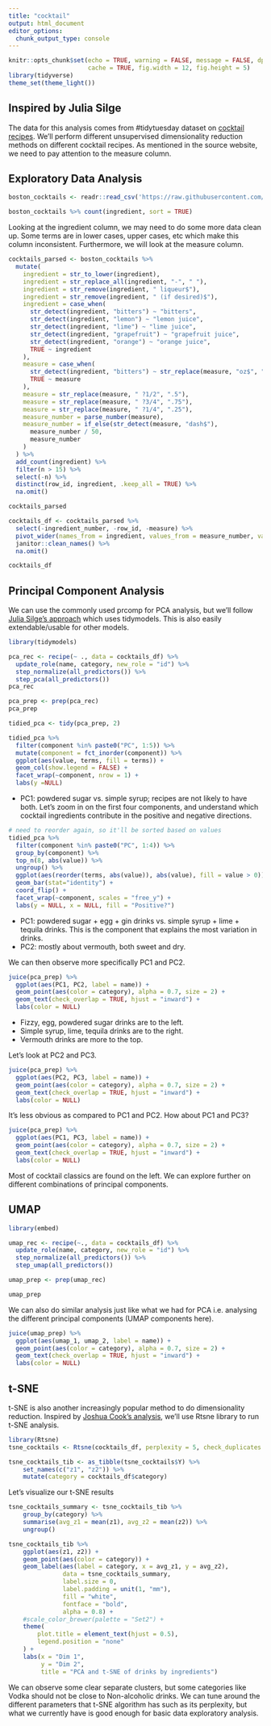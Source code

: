 ```yaml
---
title: "cocktail"
output: html_document
editor_options: 
  chunk_output_type: console
---
```


```r
knitr::opts_chunk$set(echo = TRUE, warning = FALSE, message = FALSE, dpi = 180,
                      cache = TRUE, fig.width = 12, fig.height = 5)
library(tidyverse)
theme_set(theme_light())
```

## Inspired by Julia Silge

The data for this analysis comes from #tidytuesday dataset on [cocktail recipes](https://github.com/rfordatascience/tidytuesday/blob/master/data/2020/2020-05-26/readme.md). We'll perform different unsupervised dimensionality reduction methods on different cocktail recipes. As mentioned in the source website, we need to pay attention to the measure column.

## Exploratory Data Analysis

```r
boston_cocktails <- readr::read_csv('https://raw.githubusercontent.com/rfordatascience/tidytuesday/master/data/2020/2020-05-26/boston_cocktails.csv')

```

```r
boston_cocktails %>% count(ingredient, sort = TRUE)
```
Looking at the ingredient column, we may need to do some more data clean up. Some terms are in lower cases, upper cases, etc which make this column inconsistent. Furthermore, we will look at the measure column.

```r
cocktails_parsed <- boston_cocktails %>%
  mutate(
    ingredient = str_to_lower(ingredient),
    ingredient = str_replace_all(ingredient, "-", " "),
    ingredient = str_remove(ingredient, " liqueur$"),
    ingredient = str_remove(ingredient, " (if desired)$"),
    ingredient = case_when(
      str_detect(ingredient, "bitters") ~ "bitters",
      str_detect(ingredient, "lemon") ~ "lemon juice",
      str_detect(ingredient, "lime") ~ "lime juice",
      str_detect(ingredient, "grapefruit") ~ "grapefruit juice",
      str_detect(ingredient, "orange") ~ "orange juice",
      TRUE ~ ingredient
    ),
    measure = case_when(
      str_detect(ingredient, "bitters") ~ str_replace(measure, "oz$", "dash"), # make assumption on bitters measurement, there may be some error on collecting this bitter measurement
      TRUE ~ measure
    ),
    measure = str_replace(measure, " ?1/2", ".5"),
    measure = str_replace(measure, " ?3/4", ".75"),
    measure = str_replace(measure, " ?1/4", ".25"),
    measure_number = parse_number(measure),
    measure_number = if_else(str_detect(measure, "dash$"),
      measure_number / 50,
      measure_number
    )
  ) %>%
  add_count(ingredient) %>%
  filter(n > 15) %>%
  select(-n) %>%
  distinct(row_id, ingredient, .keep_all = TRUE) %>%
  na.omit()

cocktails_parsed
```

```r
cocktails_df <- cocktails_parsed %>%
  select(-ingredient_number, -row_id, -measure) %>%
  pivot_wider(names_from = ingredient, values_from = measure_number, values_fill = list(measure_number = 0)) %>%
  janitor::clean_names() %>%
  na.omit()

cocktails_df
```

## Principal Component Analysis
We can use the commonly used prcomp for PCA analysis, but we'll follow [Julia Silge's approach](https://juliasilge.com/blog/cocktail-recipes-umap/) which uses tidymodels. This is also easily extendable/usable for other models.
```r
library(tidymodels)

pca_rec <- recipe(~ ., data = cocktails_df) %>% 
  update_role(name, category, new_role = "id") %>% 
  step_normalize(all_predictors()) %>% 
  step_pca(all_predictors())
pca_rec

pca_prep <- prep(pca_rec)
pca_prep
```

```r
tidied_pca <- tidy(pca_prep, 2)

tidied_pca %>% 
  filter(component %in% paste0("PC", 1:5)) %>% 
  mutate(component = fct_inorder(component)) %>% 
  ggplot(aes(value, terms, fill = terms)) + 
  geom_col(show.legend = FALSE) + 
  facet_wrap(~component, nrow = 1) + 
  labs(y =NULL)
```
- PC1: powdered sugar vs. simple syrup; recipes are not likely to have both.
Let’s zoom in on the first four components, and understand which cocktail ingredients contribute in the positive and negative directions.


```r
# need to reorder again, so it'll be sorted based on values
tidied_pca %>% 
  filter(component %in% paste0("PC", 1:4)) %>%
  group_by(component) %>% 
  top_n(8, abs(value)) %>% 
  ungroup() %>% 
  ggplot(aes(reorder(terms, abs(value)), abs(value), fill = value > 0)) +
  geom_bar(stat="identity") + 
  coord_flip() + 
  facet_wrap(~component, scales = "free_y") +
  labs(y = NULL, x = NULL, fill = "Positive?")
```
- PC1: powdered sugar + egg + gin drinks vs. simple syrup + lime + tequila drinks. This is the component that explains the most variation in drinks. 
- PC2: mostly about vermouth, both sweet and dry.

We can then observe more specifically PC1 and PC2.
```r
juice(pca_prep) %>%
  ggplot(aes(PC1, PC2, label = name)) +
  geom_point(aes(color = category), alpha = 0.7, size = 2) +
  geom_text(check_overlap = TRUE, hjust = "inward") +
  labs(color = NULL)
```
- Fizzy, egg, powdered sugar drinks are to the left.
- Simple syrup, lime, tequila drinks are to the right.
- Vermouth drinks are more to the top.

Let's look at PC2 and PC3.
```r
juice(pca_prep) %>%
  ggplot(aes(PC2, PC3, label = name)) +
  geom_point(aes(color = category), alpha = 0.7, size = 2) +
  geom_text(check_overlap = TRUE, hjust = "inward") +
  labs(color = NULL)
```
It's less obvious as compared to PC1 and PC2. How about PC1 and PC3?
```r
juice(pca_prep) %>%
  ggplot(aes(PC1, PC3, label = name)) +
  geom_point(aes(color = category), alpha = 0.7, size = 2) +
  geom_text(check_overlap = TRUE, hjust = "inward") +
  labs(color = NULL)
```
Most of cocktail classics are found on the left. We can explore further on different combinations of principal components.

## UMAP
```r
library(embed)

umap_rec <- recipe(~., data = cocktails_df) %>%
  update_role(name, category, new_role = "id") %>%
  step_normalize(all_predictors()) %>%
  step_umap(all_predictors())

umap_prep <- prep(umap_rec)

umap_prep
```
We can also do similar analysis just like what we had for PCA i.e. analysing the different principal components (UMAP components here).
```r
juice(umap_prep) %>%
  ggplot(aes(umap_1, umap_2, label = name)) +
  geom_point(aes(color = category), alpha = 0.7, size = 2) +
  geom_text(check_overlap = TRUE, hjust = "inward") +
  labs(color = NULL)
```

## t-SNE
t-SNE is also another increasingly popular method to do dimensionality reduction. Inspired by [Joshua Cook's analysis](https://github.com/jhrcook/tidy-tuesday/blob/master/2020-05-26_cocktails.md), we'll use Rtsne library to run t-SNE analysis.
```r
library(Rtsne)
tsne_cocktails <- Rtsne(cocktails_df, perplexity = 5, check_duplicates = FALSE)

tsne_cocktails_tib <- as_tibble(tsne_cocktails$Y) %>%
    set_names(c("z1", "z2")) %>%
    mutate(category = cocktails_df$category)
```
Let's visualize our t-SNE results
```r
tsne_cocktails_summary <- tsne_cocktails_tib %>%
    group_by(category) %>%
    summarise(avg_z1 = mean(z1), avg_z2 = mean(z2)) %>%
    ungroup()

tsne_cocktails_tib %>%
    ggplot(aes(z1, z2)) +
    geom_point(aes(color = category)) +
    geom_label(aes(label = category, x = avg_z1, y = avg_z2),
               data = tsne_cocktails_summary,
               label.size = 0, 
               label.padding = unit(1, "mm"),
               fill = "white", 
               fontface = "bold",
               alpha = 0.8) +
    #scale_color_brewer(palette = "Set2") +
    theme(
        plot.title = element_text(hjust = 0.5),
        legend.position = "none"
    ) +
    labs(x = "Dim 1",
         y = "Dim 2",
         title = "PCA and t-SNE of drinks by ingredients")
```
We can observe some clear separate clusters, but some categories like Vodka should not be close to Non-alcoholic drinks. We can tune around the different parameters that t-SNE algorithm has such as its perplexity, but what we currently have is good enough for basic data exploratory analysis. 
